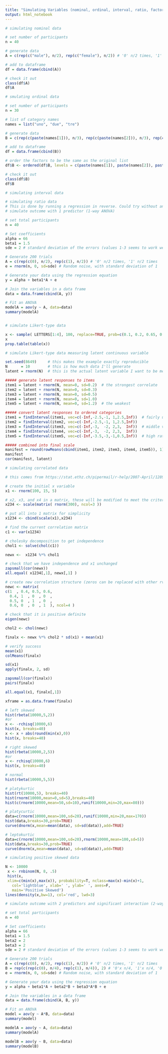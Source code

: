 ```yaml
---
title: "Simulating Variables (nominal, ordinal, interval, ratio, factors w/ outcome, correlated)"
output: html_notebook
---
```


```r
# simulating nominal data

# set number of participants
n = 40

# generate data
A = c(rep(c("male"), n/2), rep(c("female"), n/2)) # '0' n/2 times, '1' n/2 times

# add to dataframe
df = data.frame(cbind(A))

# check it out
class(df$A)
df$A
```

```r
# smulating ordinal data

# set number of participants
n = 30

# list of category names
names = list("uno", "due", "tre")

# generate data
B = c(rep(c(paste(names[1])), n/3), rep(c(paste(names[2])), n/3), rep(c(paste(names[3])), n/3)) # '0' n/3 times, '1' n/3 times, '2' n/3 times

# add to dataframe
df = data.frame(cbind(B))

# order the factors to be the same as the original list
df$B <- ordered(df$B, levels = c(paste(names[1]), paste(names[2]), paste(names[3])))

# check it out
class(df$B)
df$B
```

```r
# simulating interval data

```

```r
# simulating ratio data
# This is done by running a regression in reverse. Could try without any predictors (just mean and error)
# simulate outcome with 1 predictor (1-way ANOVA)

# set total participants
n = 40

# Set coefficients
alpha = 66
beta1 = 1.5
sde = 2 # standard deviation of the errors (values 1-3 seems to work well)

# Generate 200 trials
A = c(rep(c(0), n/2), rep(c(1), n/2)) # '0' n/2 times, '1' n/2 times
e = rnorm(n, 0, sd=sde) # Random noise, with standard deviation of 1

# Generate your data using the regression equation
y = alpha + beta1*A + e

# Join the variables in a data frame
data = data.frame(cbind(A, y))

# Fit an ANOVA
modelA = aov(y ~ A, data=data)
summary(modelA)



```

```r
# simulate Likert-type data

x <- sample( LETTERS[1:4], 100, replace=TRUE, prob=c(0.1, 0.2, 0.65, 0.05) )
x
prop.table(table(x))
```

```r
# simulate Likert-type data measuring latent continuous variable

set.seed(8649)     # this makes the example exactly reproducible
N      = 10        # this is how much data I'll generate
latent = rnorm(N)  # this is the actual latent variable I want to be measureing

##### generate latent responses to items
item1 = latent + rnorm(N, mean=0, sd=0.2)  # the strongest correlate
item2 = latent + rnorm(N, mean=0, sd=0.3)
item3 = latent + rnorm(N, mean=0, sd=0.5)
item4 = latent + rnorm(N, mean=0, sd=1.0)
item5 = latent + rnorm(N, mean=0, sd=1.2)  # the weakest

##### convert latent responses to ordered categories
item1 = findInterval(item1, vec=c(-Inf,-2.5,-1, 1,2.5,Inf))  # fairly unbiased
item2 = findInterval(item2, vec=c(-Inf,-2.5,-1, 1,2.5,Inf))
item3 = findInterval(item3, vec=c(-Inf,-3,  -2, 2,3,  Inf))  # middle values typical
item4 = findInterval(item4, vec=c(-Inf,-3,  -2, 2,3,  Inf))
item5 = findInterval(item5, vec=c(-Inf,-3.5,-3,-1,0.5,Inf))  # high ratings typical

##### combined into final scale
manifest = round(rowMeans(cbind(item1, item2, item3, item4, item5)), 1)
manifest
cor(manifest, latent)
```


```r
# simulating correlated data

# this comes from https://stat.ethz.ch/pipermail/r-help/2007-April/128925.html

# create the initial x variable
x1 <- rnorm(100, 15, 5)

# x2, x3, and x4 in a matrix, these will be modified to meet the criteria
x234 <- scale(matrix( rnorm(300), ncol=3 ))

# put all into 1 matrix for simplicity
x1234 <- cbind(scale(x1),x234)

# find the current correlation matrix
c1 <- var(x1234)

# cholesky decomposition to get independence
chol1 <- solve(chol(c1))

newx <-  x1234 %*% chol1 

# check that we have independence and x1 unchanged
zapsmall(cor(newx))
all.equal( x1234[,1], newx[,1] )

# create new correlation structure (zeros can be replaced with other rvals)
newc <- matrix( 
c(1  , 0.4, 0.5, 0.6, 
  0.4, 1  , 0  , 0  ,
  0.5, 0  , 1  , 0  ,
  0.6, 0  , 0  , 1  ), ncol=4 )

# check that it is positive definite
eigen(newc)

chol2 <- chol(newc)

finalx <- newx %*% chol2 * sd(x1) + mean(x1)

# verify success
mean(x1)
colMeans(finalx)

sd(x1)
apply(finalx, 2, sd)

zapsmall(cor(finalx))
pairs(finalx)

all.equal(x1, finalx[,1])

xframe = as.data.frame(finalx)

```

```r
# left skewed
hist(rbeta(10000,5,2))
#or
x <- -rchisq(10000,6)
hist(x, breaks=40)
x <- x + abs(round(min(x),0))
hist(x, breaks=40)

# right skewed
hist(rbeta(10000,2,5))
#or
x <- rchisq(10000,6)
hist(x, breaks=40)

# normal
hist(rbeta(10000,5,5))

# platykurtic
hist(rt(10000,5), breaks=40)
hist(rnorm(10000,mean=0,sd=5),breaks=40)
hist(c(rnorm(10000,mean=50,sd=10),runif(10000,min=20,max=80)))

```
```r
# platycurtic
data=c(rnorm(10000,mean=100,sd=20),runif(10000,min=20,max=170))
hist(data,breaks=30,prob=TRUE)
curve(dnorm(x,mean=mean(data), sd=sd(data)),add=TRUE)
```


```r
# leptokurtic
data=c(rnorm(10000,mean=100,sd=20),rnorm(10000,mean=100,sd=5))
hist(data,breaks=30,prob=TRUE)
curve(dnorm(x,mean=mean(data), sd=sd(data)),add=TRUE)

```


```r
# simulating positive skewed data

N <- 10000
 x <- rnbinom(N, 8, .5)
 hist(x, 
 xlim=c(min(x),max(x)), probability=T, nclass=max(x)-min(x)+1, 
   col='lightblue', xlab=' ', ylab=' ', axes=F,
   main='Positive Skewed')
lines(density(x,bw=1), col='red', lwd=3)
```

```r
# simulate outcome with 2 predictors and significant interaction (2-way ANOVA)

# set total participants
n = 40

# Set coefficients
alpha = 66
beta1 = 1.5
beta2 = 2
beta3 = 2
sde = 2 # standard deviation of the errors (values 1-3 seems to work well)

# Generate 200 trials
A = c(rep(c(0), n/2), rep(c(1), n/2)) # '0' n/2 times, '1' n/2 times
B = rep(c(rep(c(0), n/4), rep(c(1), n/4)), 2) # '0'x n/4, '1'x n/4, '0'x n/4, '1'x n/4
e = rnorm(n, 0, sd=sde) # Random noise, with standard deviation of 1

# Generate your data using the regression equation
y = alpha + beta1*A + beta2*B + beta3*A*B + e

# Join the variables in a data frame
data = data.frame(cbind(A, B, y))

# Fit an ANOVA
model = aov(y ~ A*B, data=data)
summary(model)

modelA = aov(y ~ A, data=data)
summary(modelA)

modelB = aov(y ~ B, data=data)
summary(modelB)
```

